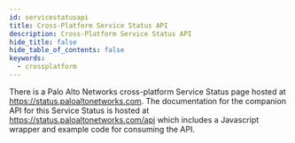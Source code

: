 ```yaml
---
id: servicestatusapi
title: Cross-Platform Service Status API
description: Cross-Platform Service Status API
hide_title: false
hide_table_of_contents: false
keywords:
  - crossplatform
---
```


There is a Palo Alto Networks cross-platform Service Status page hosted at https://status.paloaltonetworks.com. The documentation for the companion API for this Service Status is hosted at https://status.paloaltonetworks.com/api which includes a Javascript wrapper and example code for consuming the API.
